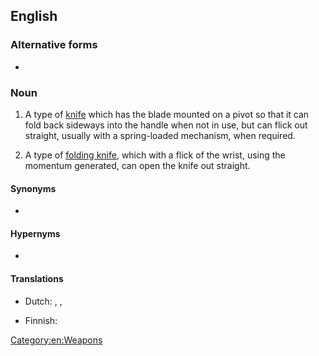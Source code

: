 {{also|flick-knife}}

==English==
{{wikipedia}}

===Alternative forms===
* {{l|en|flick-knife}}

===Noun===
{{en-noun|flick knives}}

# {{lb|en|British}} A type of [[knife]] which has the blade mounted on a pivot so that it can fold back sideways into the handle when not in use, but can flick out straight, usually with a spring-loaded mechanism, when required.
# A type of [[folding knife]], which with a flick of the wrist, using the momentum generated, can open the knife out straight.

====Synonyms====
* {{sense|spring-open knife}} {{l|en|switchblade}}

====Hypernyms====
* {{l|en|folding knife}}

====Translations====
{{trans-top|spring-action knife with blade on pivot}}
* Dutch: {{t|nl|springmes|n}}, {{t|nl|vouwmes}}, {{t+|nl|stiletto}}
{{trans-mid}}
* Finnish: {{t+|fi|stiletti}}
{{trans-bottom}}

[[Category:en:Weapons]]